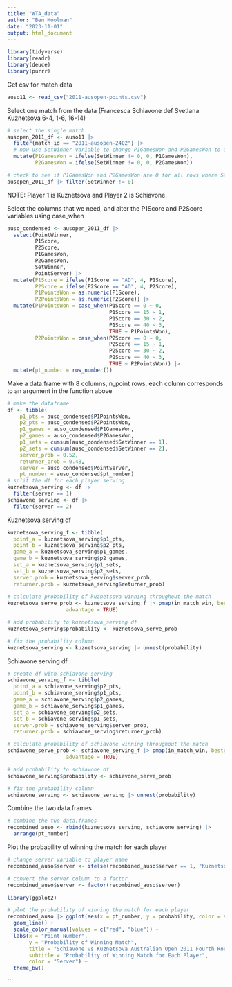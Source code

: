 ```yaml
---
title: "WTA_data"
author: "Ben Moolman"
date: "2023-11-01"
output: html_document
---
```


```r
library(tidyverse)
library(readr)
library(deuce)
library(purrr)
```

Get csv for match data
```r
auso11 <- read_csv("2011-ausopen-points.csv")
```

Select one match from the data (Francesca Schiavone def Svetlana Kuznetsova 6-4, 1-6, 16-14)
```r
# select the single match
ausopen_2011_df <- auso11 |>
  filter(match_id == "2011-ausopen-2402") |>
  # now use SetWinner variable to change P1GamesWon and P2GamesWon to 0 for these rows
  mutate(P1GamesWon = ifelse(SetWinner != 0, 0, P1GamesWon),
         P2GamesWon = ifelse(SetWinner != 0, 0, P2GamesWon))

# check to see if P1GamesWon and P2GamesWon are 0 for all rows where SetWinner != 0
ausopen_2011_df |> filter(SetWinner != 0)
```

NOTE: Player 1 is Kuznetsova and Player 2 is Schiavone.

Select the columns that we need, and alter the P1Score and P2Score variables using case_when
```r
auso_condensed <- ausopen_2011_df |>
  select(PointWinner,
         P1Score,
         P2Score,
         P1GamesWon,
         P2GamesWon,
         SetWinner,
         PointServer) |>
  mutate(P1Score = ifelse(P1Score == "AD", 4, P1Score),
         P2Score = ifelse(P2Score == "AD", 4, P2Score),
         P1PointsWon = as.numeric(P1Score),
         P2PointsWon = as.numeric(P2Score)) |>
  mutate(P1PointsWon = case_when(P1Score == 0 ~ 0,
                                 P1Score == 15 ~ 1,
                                 P1Score == 30 ~ 2,
                                 P1Score == 40 ~ 3,
                                 TRUE ~ P1PointsWon),
         P2PointsWon = case_when(P2Score == 0 ~ 0,
                                 P2Score == 15 ~ 1,
                                 P2Score == 30 ~ 2,
                                 P2Score == 40 ~ 3,
                                 TRUE ~ P2PointsWon)) |>
  mutate(pt_number = row_number())
```

Make a data.frame with 8 columns, n_point rows, each column corresponds to an argument in the function above
```r
# make the dataframe
df <- tibble(
    p1_pts = auso_condensed$P1PointsWon,
    p2_pts = auso_condensed$P2PointsWon,
    p1_games = auso_condensed$P1GamesWon,
    p2_games = auso_condensed$P2GamesWon,
    p1_sets = cumsum(auso_condensed$SetWinner == 1),
    p2_sets = cumsum(auso_condensed$SetWinner == 2),
    server_prob = 0.52,
    returner_prob = 0.48,
    server = auso_condensed$PointServer,
    pt_number = auso_condensed$pt_number)
# split the df for each player serving
kuznetsova_serving <- df |>
  filter(server == 1)
schiavone_serving <- df |>
  filter(server == 2)
```

Kuznetsova serving df
```r
kuznetsova_serving_f <- tibble(
  point_a = kuznetsova_serving$p1_pts,
  point_b = kuznetsova_serving$p2_pts,
  game_a = kuznetsova_serving$p1_games,
  game_b = kuznetsova_serving$p2_games,
  set_a = kuznetsova_serving$p1_sets,
  set_b = kuznetsova_serving$p2_sets,
  server.prob = kuznetsova_serving$server_prob,
  returner.prob = kuznetsova_serving$returner_prob)
  
# calculate probability of kuznetsova winning throughout the match
kuznetsova_serve_prob <- kuznetsova_serving_f |> pmap(in_match_win, bestof3 = TRUE,
                   advantage = TRUE)

# add probability to kuznetsova_serving df
kuznetsova_serving$probability <- kuznetsova_serve_prob

# fix the probability column
kuznetsova_serving <- kuznetsova_serving |> unnest(probability)
```

Schiavone serving df
```r
# create df with schiavone serving
schiavone_serving_f <- tibble(
  point_a = schiavone_serving$p2_pts,
  point_b = schiavone_serving$p1_pts,
  game_a = schiavone_serving$p2_games,
  game_b = schiavone_serving$p1_games,
  set_a = schiavone_serving$p2_sets,
  set_b = schiavone_serving$p1_sets,
  server.prob = schiavone_serving$server_prob,
  returner.prob = schiavone_serving$returner_prob)

# calculate probability of schiavone winning throughout the match
schiavone_serve_prob <- schiavone_serving_f |> pmap(in_match_win, bestof3 = TRUE,
                   advantage = TRUE)

# add probability to schiavone df
schiavone_serving$probability <- schiavone_serve_prob

# fix the probability column
schiavone_serving <- schiavone_serving |> unnest(probability)
```

Combine the two data.frames
```r
# combine the two data.frames
recombined_auso <- rbind(kuznetsova_serving, schiavone_serving) |> 
  arrange(pt_number)
```

Plot the probability of winning the match for each player
```r
# change server variable to player name
recombined_auso$server <- ifelse(recombined_auso$server == 1, "Kuznetsova", "Schiavone")

# convert the server column to a factor
recombined_auso$server <- factor(recombined_auso$server)

library(ggplot2)

# plot the probability of winning the match for each player
recombined_auso |> ggplot(aes(x = pt_number, y = probability, color = server)) +
  geom_line() +
  scale_color_manual(values = c("red", "blue")) +
  labs(x = "Point Number",
       y = "Probability of Winning Match",
       title = "Schiavone vs Kuznetsova Australian Open 2011 Fourth Round",
       subtitle = "Probability of Winning Match for Each Player",
       color = "Server") +
  theme_bw()
```

```




